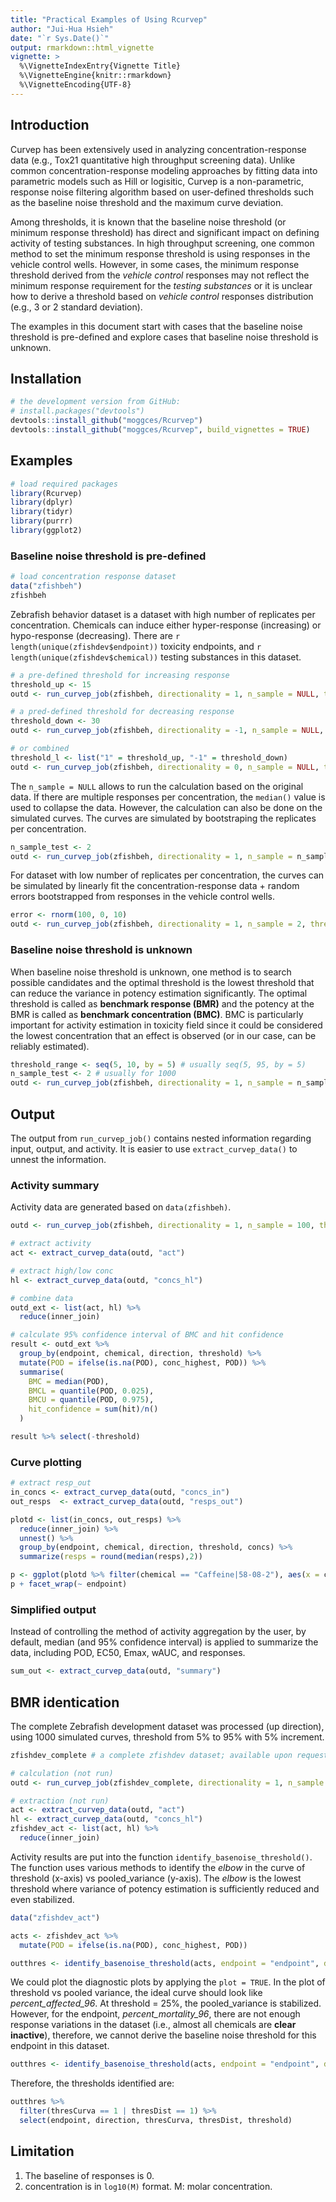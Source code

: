 ```yaml
---
title: "Practical Examples of Using Rcurvep"
author: "Jui-Hua Hsieh"
date: "`r Sys.Date()`"
output: rmarkdown::html_vignette
vignette: >
  %\VignetteIndexEntry{Vignette Title}
  %\VignetteEngine{knitr::rmarkdown}
  %\VignetteEncoding{UTF-8}
---
```


## Introduction

Curvep has been extensively used in analyzing concentration-response data (e.g., Tox21 quantitative high throughput screening data). Unlike common concentration-response modeling approaches by fitting data into parametric models such as Hill or logisitic, Curvep is a non-parametric, response noise filtering algorithm based on user-defined thresholds such as the baseline noise threshold and the maximum curve deviation. 

Among thresholds, it is known that the baseline noise threshold (or minimum response threshold) has direct and significant impact on defining activity of testing substances. In high throughput screening, one common method to set the minimum response threshold is using responses in the vehicle control wells. However, in some cases, the minimum response threshold derived from the *vehicle control* responses may not reflect the minimum response requirement for the *testing substances* or it is unclear how to derive a threshold based on *vehicle control* responses distribution (e.g., 3 or 2 standard deviation).

The examples in this document start with cases that the baseline noise threshold is pre-defined and explore cases that baseline noise threshold is unknown.

## Installation

```r

# the development version from GitHub:
# install.packages("devtools")
devtools::install_github("moggces/Rcurvep")
devtools::install_github("moggces/Rcurvep", build_vignettes = TRUE)
```


## Examples

```r
# load required packages
library(Rcurvep)
library(dplyr)
library(tidyr)
library(purrr)
library(ggplot2)
```


### Baseline noise threshold is pre-defined

```r
# load concentration response dataset
data("zfishbeh")
zfishbeh
```

Zebrafish behavior dataset is a dataset with high number of replicates per concentration. Chemicals can induce either hyper-response (increasing) or hypo-response (decreasing). There are `r length(unique(zfishdev$endpoint))` toxicity endpoints, and `r length(unique(zfishdev$chemical))` testing substances in this dataset.  

```r

# a pre-defined threshold for increasing response
threshold_up <- 15
outd <- run_curvep_job(zfishbeh, directionality = 1, n_sample = NULL, threshold = threshold_up, other_paras = list(CARR = 20, TrustHi = TRUE))

# a pred-defined threshold for decreasing response
threshold_down <- 30
outd <- run_curvep_job(zfishbeh, directionality = -1, n_sample = NULL, threshold = threshold_down, other_paras = list(CARR = 20, TrustHi = TRUE))

# or combined
threshold_l <- list("1" = threshold_up, "-1" = threshold_down)
outd <- run_curvep_job(zfishbeh, directionality = 0, n_sample = NULL, threshold = threshold_l, other_paras = list(CARR = 20, TrustHi = TRUE))

```

The `n_sample = NULL` allows to run the calculation based on the original data. If there are multiple responses per concentration, the `median()` value is used to collapse the data. However, the calculation can also be done on the simulated curves. The curves are simulated by bootstraping the replicates per concentration. 

```r

n_sample_test <- 2
outd <- run_curvep_job(zfishbeh, directionality = 1, n_sample = n_sample_test, threshold = 15, other_paras = list(CARR = 20, TrustHi = TRUE))

```

For dataset with low number of replicates per concentration, the curves can be simulated by linearly fit the concentration-response data + random errors bootstrapped from responses in the vehicle control wells. 

```r
error <- rnorm(100, 0, 10)
outd <- run_curvep_job(zfishbeh, directionality = 1, n_sample = 2, threshold = 15, other_paras = list(CARR = 20, TrustHi = TRUE), vehicle_data = error)
```


### Baseline noise threshold is unknown

When baseline noise threshold is unknown, one method is to search possible candidates and the optimal threshold is the lowest threshold that can reduce the variance in potency estimation significantly. The optimal threshold is called as **benchmark response (BMR)** and the potency at the BMR is called as **benchmark concentration (BMC)**. BMC is particularly important for activity estimation in toxicity field since it could be considered the lowest concentration that an effect is observed (or in our case, can be reliably estimated).

```r

threshold_range <- seq(5, 10, by = 5) # usually seq(5, 95, by = 5)
n_sample_test <- 2 # usually for 1000
outd <- run_curvep_job(zfishbeh, directionality = 1, n_sample = n_sample_test, threshold = threshold_range, other_paras = list(CARR = 20, TrustHi = TRUE))

```


## Output

The output from `run_curvep_job()` contains nested information regarding input, output, and activity. It is easier to use `extract_curvep_data()` to unnest the information. 

### Activity summary

Activity data are generated based on `data(zfishbeh)`.

```r

outd <- run_curvep_job(zfishbeh, directionality = 1, n_sample = 100, threshold = 15, other_paras = list(CARR = 20, TrustHi = TRUE))
```

```r
# extract activity
act <- extract_curvep_data(outd, "act")

# extract high/low conc
hl <- extract_curvep_data(outd, "concs_hl")

# combine data
outd_ext <- list(act, hl) %>% 
  reduce(inner_join)

# calculate 95% confidence interval of BMC and hit confidence
result <- outd_ext %>% 
  group_by(endpoint, chemical, direction, threshold) %>%
  mutate(POD = ifelse(is.na(POD), conc_highest, POD)) %>%
  summarise(
    BMC = median(POD), 
    BMCL = quantile(POD, 0.025),
    BMCU = quantile(POD, 0.975),
    hit_confidence = sum(hit)/n()
  )

result %>% select(-threshold)
```

### Curve plotting

```r
# extract resp_out
in_concs <- extract_curvep_data(outd, "concs_in")
out_resps  <- extract_curvep_data(outd, "resps_out")

plotd <- list(in_concs, out_resps) %>% 
  reduce(inner_join) %>%
  unnest() %>%
  group_by(endpoint, chemical, direction, threshold, concs) %>% 
  summarize(resps = round(median(resps),2)) 

p <- ggplot(plotd %>% filter(chemical == "Caffeine|58-08-2"), aes(x = concs, y = resps)) + geom_point() + geom_line()
p + facet_wrap(~ endpoint)

```

### Simplified output

Instead of controlling the method of activity aggregation by the user, by default, median (and 95% confidence interval) is applied to summarize the data, including  POD, EC50, Emax, wAUC, and responses. 

```r
sum_out <- extract_curvep_data(outd, "summary")
```


## BMR identication

The complete Zebrafish development dataset was processed (up direction), using 1000 simulated curves, threshold from 5% to 95% with 5% increment. 

```r
zfishdev_complete # a complete zfishdev dataset; available upon request 

# calculation (not run)
outd <- run_curvep_job(zfishdev_complete, directionality = 1, n_sample = 1000, threshold = seq(5, 95, by = 5), other_paras = list(CARR = 20, TrustHi = TRUE))

# extraction (not run)
act <- extract_curvep_data(outd, "act")
hl <- extract_curvep_data(outd, "concs_hl")
zfishdev_act <- list(act, hl) %>% 
  reduce(inner_join)

```

Activity results are put into the function `identify_basenoise_threshold()`. The function uses various methods to identify the *elbow* in the curve of threshold (x-axis) vs pooled_variance (y-axis). The *elbow* is the lowest threshold where variance of potency estimation is sufficiently reduced and even stabilized. 

```r

data("zfishdev_act")

acts <- zfishdev_act %>% 
  mutate(POD = ifelse(is.na(POD), conc_highest, POD))

outthres <- identify_basenoise_threshold(acts, endpoint = "endpoint", direction = "direction", chemical = "chemical", threshold = "threshold", potency = "POD", plot = FALSE)

```

We could plot the diagnostic plots by applying the `plot = TRUE`. In the plot of threshold vs pooled variance, the ideal curve should look like *percent_affected_96*. At threshold = 25%, the pooled_variance is stabilized. However, for the endpoint, *percent_mortality_96*, there are not enough response variations in the dataset (i.e., almost all chemicals are **clear inactive**), therefore, we cannot derive the baseline noise threshold for this endpoint in this dataset. 


```r

outthres <- identify_basenoise_threshold(acts, endpoint = "endpoint", direction = "direction", chemical = "chemical", threshold = "threshold", potency = "POD", plot = TRUE)


```

Therefore, the thresholds identified are:

```r

outthres %>% 
  filter(thresCurva == 1 | thresDist == 1) %>%
  select(endpoint, direction, thresCurva, thresDist, threshold)

```

## Limitation

1. The baseline of responses is 0. 
2. concentration is in `log10(M)` format. M: molar concentration.





